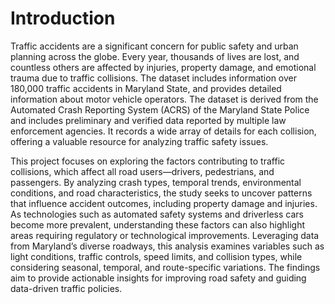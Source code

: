 # Introduction

Traffic accidents are a significant concern for public safety and urban planning across the globe. Every year, thousands of lives are lost, and countless others are affected by injuries, property damage, and emotional trauma due to traffic collisions. The dataset includes information over 180,000 traffic accidents in Maryland State, and provides detailed information about motor vehicle operators. The dataset is derived from the Automated Crash Reporting System (ACRS) of the Maryland State Police and includes preliminary and verified data reported by multiple law enforcement agencies. It records a wide array of details for each collision, offering a valuable resource for analyzing traffic safety issues.

This project focuses on exploring the factors contributing to traffic collisions, which affect all road users—drivers, pedestrians, and passengers. By analyzing crash types, temporal trends, environmental conditions, and road characteristics, the study seeks to uncover patterns that influence accident outcomes, including property damage and injuries. As technologies such as automated safety systems and driverless cars become more prevalent, understanding these factors can also highlight areas requiring regulatory or technological improvements. Leveraging data from Maryland's diverse roadways, this analysis examines variables such as light conditions, traffic controls, speed limits, and collision types, while considering seasonal, temporal, and route-specific variations. The findings aim to provide actionable insights for improving road safety and guiding data-driven traffic policies. 
